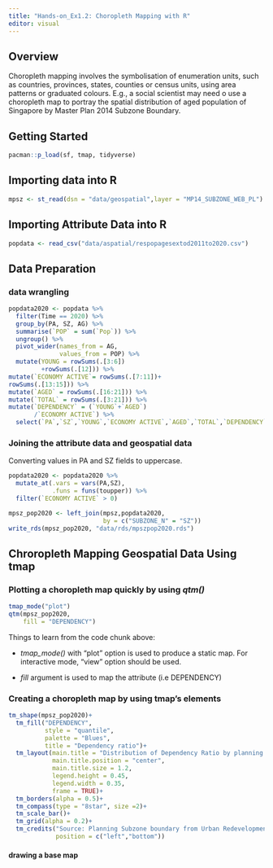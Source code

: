 ```yaml
---
title: "Hands-on_Ex1.2: Choropleth Mapping with R"
editor: visual
---
```


## Overview

Choropleth mapping involves the symbolisation of enumeration units, such as countries, provinces, states, counties or census units, using area patterns or graduated colours. E.g., a social scientist may need o use a choropleth map to portray the spatial distribution of aged population of Singapore by Master Plan 2014 Subzone Boundary.

## Getting Started

```r
pacman::p_load(sf, tmap, tidyverse)
```

## Importing data into R

```r
mpsz <- st_read(dsn = "data/geospatial",layer = "MP14_SUBZONE_WEB_PL")
```

## Importing Attribute Data into R

```r
popdata <- read_csv("data/aspatial/respopagesextod2011to2020.csv")
```

## Data Preparation

### data wrangling

```r
popdata2020 <- popdata %>%
  filter(Time == 2020) %>%
  group_by(PA, SZ, AG) %>%
  summarise(`POP` = sum(`Pop`)) %>%
  ungroup() %>%
  pivot_wider(names_from = AG,
              values_from = POP) %>%
  mutate(YOUNG = rowSums(.[3:6])
         +rowSums(.[12])) %>%
mutate(`ECONOMY ACTIVE`= rowSums(.[7:11])+
rowSums(.[13:15])) %>%
mutate(`AGED` = rowSums(.[16:21])) %>%
mutate(`TOTAL` = rowSums(.[3:21])) %>%
mutate(`DEPENDENCY` = (`YOUNG`+`AGED`)
       /`ECONOMY ACTIVE`) %>%
  select(`PA`,`SZ`,`YOUNG`,`ECONOMY ACTIVE`,`AGED`,`TOTAL`,`DEPENDENCY`)
```

### Joining the attribute data and geospatial data

Converting values in PA and SZ fields to uppercase.

```r
popdata2020 <- popdata2020 %>%
  mutate_at(.vars = vars(PA,SZ),
            .funs = funs(toupper)) %>%
  filter(`ECONOMY ACTIVE` > 0)
```

```r
mpsz_pop2020 <- left_join(mpsz,popdata2020,
                          by = c("SUBZONE_N" = "SZ"))
write_rds(mpsz_pop2020, "data/rds/mpszpop2020.rds")
```

## Chroropleth Mapping Geospatial Data Using tmap

### Plotting a choropleth map quickly by using *qtm()*

```r
tmap_mode("plot")
qtm(mpsz_pop2020,
    fill = "DEPENDENCY")
```

Things to learn from the code chunk above:

-   *tmap_mode()* with "plot" option is used to produce a static map. For interactive mode, "view" option should be used.

-   *fill* argument is used to map the attribute (i.e DEPENDENCY)

### Creating a choropleth map by using tmap's elements

```r
tm_shape(mpsz_pop2020)+
  tm_fill("DEPENDENCY",
          style = "quantile",
          palette = "Blues",
          title = "Dependency ratio")+
  tm_layout(main.title = "Distribution of Dependency Ratio by planning subzone",
            main.title.position = "center",
            main.title.size = 1.2,
            legend.height = 0.45,
            legend.width = 0.35,
            frame = TRUE)+
  tm_borders(alpha = 0.5)+
  tm_compass(type = "8star", size =2)+
  tm_scale_bar()+
  tm_grid(alpha = 0.2)+
  tm_credits("Source: Planning Subzone boundary from Urban Redevelopment Authority (URA)\n and Population data from Department of Statistics DOS",
             position = c("left","bottom"))
```

#### drawing a base map
